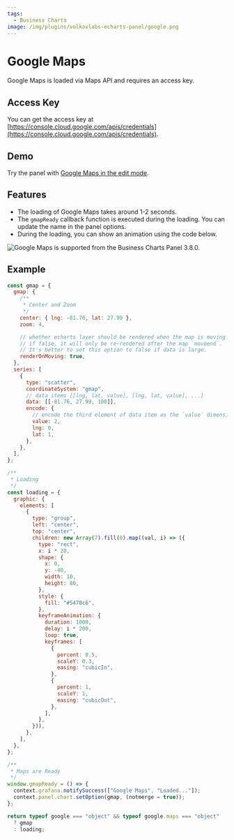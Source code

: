 ```yaml
---
tags:
  - Business Charts
image: /img/plugins/volkovlabs-echarts-panel/google.png
---
```



# Google Maps

Google Maps is loaded via Maps API and requires an access key.

## Access Key

You can get the access key at [https://console.cloud.google.com/apis/credentials](https://console.cloud.google.com/apis/credentials).

## Demo

Try the panel with [Google Maps in the edit mode](https://echarts.volkovlabs.io/d/X1mkMIFVz/geo-map?orgId=1&editPanel=13).

## Features

- The loading of Google Maps takes around 1-2 seconds.
- The `gmapReady` callback function is executed during the loading. You can update the name in the panel options.
- During the loading, you can show an animation using the code below.

<Image
  title="Google Maps is supported from the Business Charts Panel 3.8.0."
  src="/img/plugins/volkovlabs-echarts-panel/google.png"
/>

## Example

```js
const gmap = {
  gmap: {
    /**
     * Center and Zoom
     */
    center: { lng: -81.76, lat: 27.99 },
    zoom: 4,

    // whether echarts layer should be rendered when the map is moving. `true` by default.
    // if false, it will only be re-rendered after the map `moveend`.
    // It's better to set this option to false if data is large.
    renderOnMoving: true,
  },
  series: [
    {
      type: "scatter",
      coordinateSystem: "gmap",
      // data items [[lng, lat, value], [lng, lat, value], ...]
      data: [[-81.76, 27.99, 100]],
      encode: {
        // encode the third element of data item as the `value` dimension
        value: 2,
        lng: 0,
        lat: 1,
      },
    },
  ],
};

/**
 * Loading
 */
const loading = {
  graphic: {
    elements: [
      {
        type: "group",
        left: "center",
        top: "center",
        children: new Array(7).fill(0).map((val, i) => ({
          type: "rect",
          x: i * 20,
          shape: {
            x: 0,
            y: -40,
            width: 10,
            height: 80,
          },
          style: {
            fill: "#5470c6",
          },
          keyframeAnimation: {
            duration: 1000,
            delay: i * 200,
            loop: true,
            keyframes: [
              {
                percent: 0.5,
                scaleY: 0.3,
                easing: "cubicIn",
              },
              {
                percent: 1,
                scaleY: 1,
                easing: "cubicOut",
              },
            ],
          },
        })),
      },
    ],
  },
};

/**
 * Maps are Ready
 */
window.gmapReady = () => {
  context.grafana.notifySuccess(["Google Maps", "Loaded..."]);
  context.panel.chart.setOption(gmap, (notmerge = true));
};

return typeof google === "object" && typeof google.maps === "object"
  ? gmap
  : loading;
```
